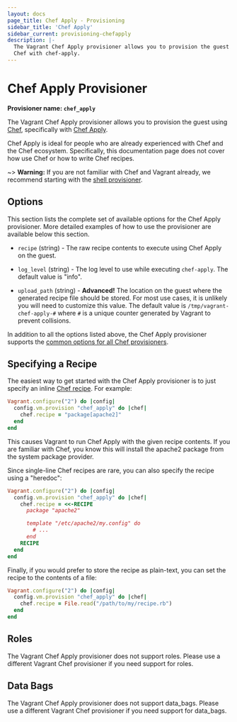 ```yaml
---
layout: docs
page_title: Chef Apply - Provisioning
sidebar_title: 'Chef Apply'
sidebar_current: provisioning-chefapply
description: |-
  The Vagrant Chef Apply provisioner allows you to provision the guest using
  Chef with chef-apply.
---
```


# Chef Apply Provisioner

**Provisioner name: `chef_apply`**

The Vagrant Chef Apply provisioner allows you to provision the guest using
[Chef](https://www.getchef.com/), specifically with
[Chef Apply](https://docs.getchef.com/ctl_chef_apply.html).

Chef Apply is ideal for people who are already experienced with Chef and the
Chef ecosystem. Specifically, this documentation page does not cover how use
Chef or how to write Chef recipes.

~> **Warning:** If you are not familiar with Chef and Vagrant already,
we recommend starting with the [shell provisioner](/docs/provisioning/shell.html).

## Options

This section lists the complete set of available options for the Chef Apply
provisioner. More detailed examples of how to use the provisioner are
available below this section.

- `recipe` (string) - The raw recipe contents to execute using Chef Apply on
  the guest.

- `log_level` (string) - The log level to use while executing `chef-apply`. The
  default value is "info".

- `upload_path` (string) - **Advanced!** The location on the guest where the
  generated recipe file should be stored. For most use cases, it is unlikely you
  will need to customize this value. The default value is
  `/tmp/vagrant-chef-apply-#` where `#` is a unique counter generated by
  Vagrant to prevent collisions.

In addition to all the options listed above, the Chef Apply provisioner supports
the [common options for all Chef provisioners](/docs/provisioning/chef_common.html).

## Specifying a Recipe

The easiest way to get started with the Chef Apply provisioner is to just
specify an inline
[Chef recipe](https://docs.chef.io/recipes.html). For
example:

```ruby
Vagrant.configure("2") do |config|
  config.vm.provision "chef_apply" do |chef|
    chef.recipe = "package[apache2]"
  end
end
```

This causes Vagrant to run Chef Apply with the given recipe contents. If you are
familiar with Chef, you know this will install the apache2 package from the
system package provider.

Since single-line Chef recipes are rare, you can also specify the recipe using a
"heredoc":

```ruby
Vagrant.configure("2") do |config|
  config.vm.provision "chef_apply" do |chef|
    chef.recipe = <<-RECIPE
      package "apache2"

      template "/etc/apache2/my.config" do
        # ...
      end
    RECIPE
  end
end
```

Finally, if you would prefer to store the recipe as plain-text, you can set the
recipe to the contents of a file:

```ruby
Vagrant.configure("2") do |config|
  config.vm.provision "chef_apply" do |chef|
    chef.recipe = File.read("/path/to/my/recipe.rb")
  end
end
```

## Roles

The Vagrant Chef Apply provisioner does not support roles. Please use a
different Vagrant Chef provisioner if you need support for roles.

## Data Bags

The Vagrant Chef Apply provisioner does not support data_bags. Please use a
different Vagrant Chef provisioner if you need support for data_bags.
